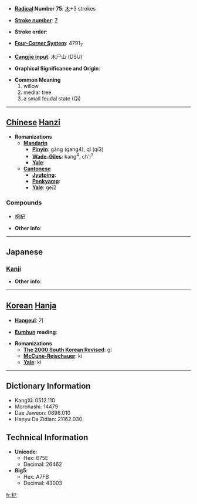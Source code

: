 * '''[[Wiktionary:Chinese radical index| Radical]] Number 75''': [[Wiktionary:Chinese radical index 木|木]]+3 strokes

* '''[[Wiktionary:Chinese total strokes index|Stroke number]]''': [[Wiktionary:Chinese total strokes index 7|7]]

* '''Stroke order''': 

* '''[[Wiktionary:Chinese four corner index|Four-Corner System]]''': 4791<sub>7</sub>

* '''[[Wiktionary:Chinese Cangjie index|Cangjie input]]''': 木尸山 (DSU)

* '''Graphical Significance and Origin''': 

* '''Common Meaning'''
*#willow
*# medlar tree
*# a small feudal state (Qi)


----

== [[Chinese]] [[Hanzi]] ==

* '''Romanizations'''
** '''[[Mandarin]]'''
*** '''[[Pinyin]]''': gàng (gang4), qǐ (qi3)
*** '''[[Wade-Giles]]''': kang<sup>4</sup>, ch'i<sup>3</sup>
*** '''[[Yale]]''': 
** '''[[Cantonese]]'''
*** '''[[Jyutping]]''':
*** '''[[Penkyamp]]''': 
*** '''[[Yale]]''': gei2

===Compounds===
*[[枸杞]]

* '''Other info''': 

----

==Japanese==
===[[Kanji]]===
{{kanji|on readings=[[こ]] (ko), [[き]] (ki)
|kun readings=[[すき]] (suki), [[ふご]] (fugo), [[もっこ]] (mokko)
}}

* '''Other info''':  

----

== [[Korean]] [[Hanja]] ==

* '''[[Hangeul]]''': 기

* '''[[Eumhun]] reading''': 

* '''Romanizations'''
** '''[[The 2000 South Korean Revised Romanization|The 2000 South Korean Revised]]''': gi
** '''[[McCune-Reischauer]]''': ki
** '''[[Yale]]''': ki

----

== Dictionary Information ==

* KangXi: 0512.110
* Morohashi: 14479
* Dae Jaweon: 0898.010
* Hanyu Da Zidian: 21162.030

== Technical Information ==

* '''Unicode''':
** Hex: 675E
** Decimal: 26462
* '''Big5''':
** Hex: A7FB
** Decimal: 43003

[[fr:杞]]